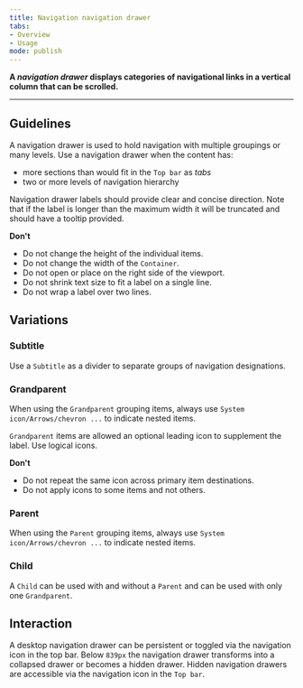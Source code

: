 ```yaml
---
title: Navigation navigation drawer
tabs: 
- Overview
- Usage
mode: publish
---
```



**A *navigation drawer* displays categories of navigational links in a vertical column that can be scrolled.**
<!--One to two sentences as an introduction to the component-->

***

## Guidelines
<!--List how to use it, sizes, widths, grid interactions, colour allowances -->

A navigation drawer is used to hold navigation with multiple groupings or many levels. Use a navigation drawer when the content has:
 
* more sections than would fit in the `Top bar` as *tabs*
* two or more levels of navigation hierarchy

Navigation drawer labels should provide clear and concise direction. Note that if the label is longer than the maximum width it will be truncated and should have a tooltip provided.

**Don't** 
<!--Bullet point list if needed -->
* Do not change the height of the individual items. 
* Do not change the width of the `Container`. 
* Do not open or place on the right side of the viewport. 
* Do not shrink text size to fit a label on a single line.
* Do not wrap a label over two lines.


## Variations 
<!--One ### heading per frame in Figma, explaining each component in that frame. One 'content' section per variation if needed -->


<Embed url="https://www.figma.com/file/0bGXR2sCwMVSDNyyzu5BXrO5/Desktop-UI?node-id=1%3A14" />


### Subtitle

Use a `Subtitle` as a divider to separate groups of navigation designations. 


### Grandparent

When using the `Grandparent` grouping items, always use `System icon/Arrows/chevron ...` to indicate nested items. 

`Grandparent` items are allowed an optional leading icon to supplement the label. Use logical icons.  

**Don't**
* Do not repeat the same icon across primary item destinations. 
* Do not apply icons to some items and not others. 


### Parent

When using the `Parent` grouping items, always use `System icon/Arrows/chevron ...` to indicate nested items. 


### Child

A `Child` can be used with and without a `Parent` and can be used with only one `Grandparent`. 


## Interaction 

A desktop navigation drawer can be persistent or toggled via the navigation icon in the top bar. Below `839px` the navigation drawer transforms into a collapsed drawer or becomes a hidden drawer. Hidden navigation drawers are accessible via the navigation icon in the `Top bar`.  
